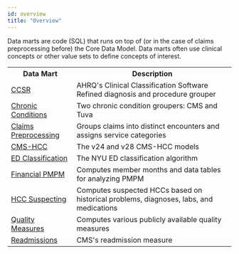 ```yaml
---
id: overview
title: "Overview"
---
```


Data marts are code (SQL) that runs on top of (or in the case of claims preprocessing before) the Core Data Model. Data marts often use clinical concepts or other value sets to define concepts of interest.

<table>
  <tr>
    <th>Data Mart</th>
    <th style={{width: "80%"}}>Description</th>
  </tr>
  <tr>
    <td><a href="../data-marts/ccsr">CCSR</a></td>
    <td>AHRQ's Clinical Classification Software Refined diagnosis and procedure grouper</td>
  </tr>
  <tr>
    <td><a href="../data-marts/chronic-conditions">Chronic Conditions</a></td>
    <td>Two chronic condition groupers: CMS and Tuva</td>
  </tr>
  <tr>
    <td><a href="../data-marts/claims-preprocessing">Claims Preprocessing</a></td>
    <td>Groups claims into distinct encounters and assigns service categories</td>
  </tr>
  <tr>
    <td><a href="../data-marts/cms-hccs">CMS-HCC</a></td>
    <td>The v24 and v28 CMS-HCC models</td>
  </tr>
  <tr>
    <td><a href="../data-marts/ed-classification">ED Classification</a></td>
    <td>The NYU ED classification algorithm</td>
  </tr>
  <tr>
    <td><a href="../data-marts/financial-pmpm">Financial PMPM</a></td>
    <td>Computes member months and data tables for analyzing PMPM</td>
  </tr>
  <tr>
    <td><a href="../data-marts/hcc-suspecting">HCC Suspecting</a></td>
    <td>Computes suspected HCCs based on historical problems, diagnoses, labs, and medications</td>
  </tr>
  <tr>
    <td><a href="../data-marts/quality-measures">Quality Measures</a></td>
    <td>Computes various publicly available quality measures</td>
  </tr>
  <tr>
    <td><a href="../data-marts/readmissions">Readmissions</a></td>
    <td>CMS's readmission measure</td>
  </tr>
</table>